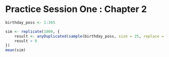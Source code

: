 # Practice Session One : Chapter 2

```r
birthday_poss <- 1:365

sim <- replicate(1000, {
    result <- anyDuplicated(sample(birthday_poss, size = 25, replace = TRUE))
    result > 0
})
mean(sim)
```

